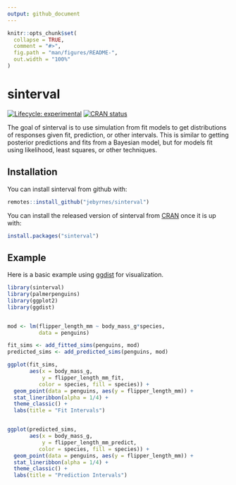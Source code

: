```yaml
---
output: github_document
---
```


<!-- README.md is generated from README.Rmd. Please edit that file -->

```r
knitr::opts_chunk$set(
  collapse = TRUE,
  comment = "#>",
  fig.path = "man/figures/README-",
  out.width = "100%"
)
```

# sinterval

<!-- badges: start -->
[![Lifecycle: experimental](https://img.shields.io/badge/lifecycle-experimental-orange.svg)](https://www.tidyverse.org/lifecycle/#experimental)
[![CRAN status](https://www.r-pkg.org/badges/version/sinterval)](https://CRAN.R-project.org/package=sinterval)
<!-- badges: end -->

The goal of sinterval is to use simulation from fit models to get distributions of responses given fit, prediction, or other intervals. This is similar to getting posterior predictions and fits from a Bayesian model, but for models fit using likelihood, least squares, or other techniques.

## Installation

You can install sinterval from github with:
``` r
remotes::install_github("jebyrnes/sinterval")
```

You can install the released version of sinterval from [CRAN](https://CRAN.R-project.org) once it is up with:

``` r
install.packages("sinterval")
```

## Example

Here is a basic example using [ggdist](https://mjskay.github.io/ggdist/) for visualization.

```r
library(sinterval)
library(palmerpenguins)
library(ggplot2)
library(ggdist)


mod <- lm(flipper_length_mm ~ body_mass_g*species,
          data = penguins)

fit_sims <- add_fitted_sims(penguins, mod)
predicted_sims <- add_predicted_sims(penguins, mod)

ggplot(fit_sims,
       aes(x = body_mass_g, 
           y = flipper_length_mm_fit, 
          color = species, fill = species)) +
  geom_point(data = penguins, aes(y = flipper_length_mm)) +
  stat_lineribbon(alpha = 1/4) +
  theme_classic() +
  labs(title = "Fit Intervals")


ggplot(predicted_sims,
       aes(x = body_mass_g, 
           y = flipper_length_mm_predict, 
          color = species, fill = species)) +
  geom_point(data = penguins, aes(y = flipper_length_mm)) +
  stat_lineribbon(alpha = 1/4) +
  theme_classic() +
  labs(title = "Prediction Intervals")

```
